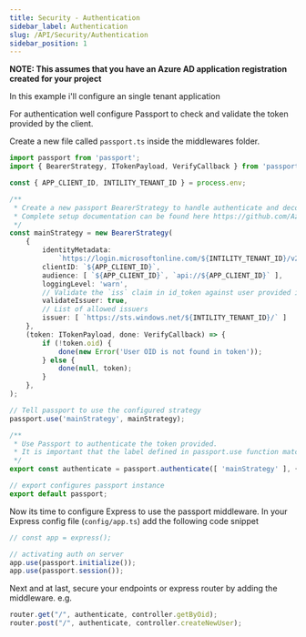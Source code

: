 ```yaml
---
title: Security - Authentication
sidebar_label: Authentication
slug: /API/Security/Authentication
sidebar_position: 1
---
```


**NOTE: This assumes that you have an Azure AD application registration created for your project**

In this example i'll configure an single tenant application

For authentication well configure Passport to check and validate the token provided by the client.

Create a new file called `passport.ts` inside the middlewares folder.

```typescript
import passport from 'passport';
import { BearerStrategy, ITokenPayload, VerifyCallback } from 'passport-azure-ad';

const { APP_CLIENT_ID, INTILITY_TENANT_ID } = process.env;

/**
 * Create a new passport BearerStrategy to handle authenticate and decoding of the provided token.
 * Complete setup documentation can be found here https://github.com/AzureAD/passport-azure-ad#42-bearerstrategy.
 */ 
const mainStrategy = new BearerStrategy(
    {
        identityMetadata:
            `https://login.microsoftonline.com/${INTILITY_TENANT_ID}/v2.0/.well-known/openid-configuration`,
        clientID: `${APP_CLIENT_ID}`,
        audience: [ `${APP_CLIENT_ID}`, `api://${APP_CLIENT_ID}` ],
        loggingLevel: 'warn',
        // Validate the `iss` claim in id_token against user provided issuer
        validateIssuer: true,
        // List of allowed issuers
        issuer: [ `https://sts.windows.net/${INTILITY_TENANT_ID}/` ]
    },
    (token: ITokenPayload, done: VerifyCallback) => {
        if (!token.oid) {
            done(new Error('User OID is not found in token'));
        } else {
            done(null, token);
        }
    },
);

// Tell passport to use the configured strategy
passport.use('mainStrategy', mainStrategy);

/**
 * Use Passport to authenticate the token provided. 
 * It is important that the label defined in passport.use function match the label provided here
 */
export const authenticate = passport.authenticate([ 'mainStrategy' ], { session: false });

// export configures passport instance
export default passport;
```

Now its time to configure Express to use the passport middleware. In your Express config file (`config/app.ts`) add the following code snippet

```typescript
// const app = express();

// activating auth on server
app.use(passport.initialize());
app.use(passport.session());
```

Next and at last, secure your endpoints or express router by adding the middleware. e.g.

```typescript
router.get("/", authenticate, controller.getByOid);
router.post("/", authenticate, controller.createNewUser);
```
